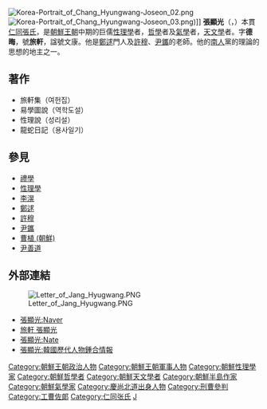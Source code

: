 [[File:Korea-Portrait_of_Chang_Hyungwang-Joseon_02.png|thumb]]
[[File:Korea-Portrait_of_Chang_Hyungwang-Joseon_03.png|thumb]])]]
'''張顯光'''（{{lang-ko|장현광}}，{{bd|1554年||1637年|9月15日|}}）本貫[[仁同張氏|仁同張氏]]，是[[朝鮮王朝|朝鮮王朝]]中期的巨儒[[性理學|性理學]]者，[[哲學|哲學]]者及[[氣學|氣學]]者，[[天文學|天文學]]者。字'''德晦'''，號'''旅軒'''，諡號文康。他是[[鄭逑|鄭逑]]門人及[[許穆|許穆]]、[[尹鑴|尹鑴]]的老師。他的[[南人|南人]]黨的理論的思想的地主之一。

== 著作 ==
* 旅軒集（여헌집）
* 易學圖說（역학도설）
* 性理說（성리설）
* 龍蛇日記（용사일기）

== 參見 ==
* [[禮學|禮學]]
* [[性理學|性理學]]
* [[李滉|李滉]]
* [[鄭逑|鄭逑]]
* [[許穆|許穆]]
* [[尹鑴|尹鑴]]
* [[曹植_(朝鮮)|曹植 (朝鮮)]]
* [[尹善道|尹善道]]

== 外部連結 ==
[[File:Letter_of_Jang_Hyugwang.PNG|thumb]] 
* [http://100.naver.com/100.nhn?docid=133418 張顯光:Naver] {{ko}}
* [https://web.archive.org/web/20070228235931/http://www.koreastory.co.kr/daegustory/dodong/dodog-004.htm 旅軒 張顯光] {{ko}}
* [http://koreandb.nate.com/history/people/detail?sn=11747 張顯光:Nate] {{Webarchive|url=https://archive.is/20130129111354/http://koreandb.nate.com/history/people/detail?sn=11747 |date=2013-01-29 }} {{ko}}
* [http://people.aks.ac.kr/front/tabCon/ppl/pplView.aks?pplId=PPL_6JOb_A1554_1_0011714  張顯光:韓國歷代人物鍾合情報] {{Wayback|url=http://people.aks.ac.kr/front/tabCon/ppl/pplView.aks?pplId=PPL_6JOb_A1554_1_0011714 |date=20160305010507 }} {{ko}}

{{korea-bio-stub}}
{{DEFAULTSORT:Jang, Hyeongwang}}
[[Category:朝鮮王朝政治人物|Category:朝鮮王朝政治人物]]
[[Category:朝鮮王朝軍事人物|Category:朝鮮王朝軍事人物]]
[[Category:朝鮮性理學家|Category:朝鮮性理學家]]
[[Category:朝鮮哲學者|Category:朝鮮哲學者]]
[[Category:朝鮮天文學者|Category:朝鮮天文學者]]
[[Category:朝鮮半島作家|Category:朝鮮半島作家]]
[[Category:朝鮮氣學家|Category:朝鮮氣學家]]
[[Category:慶尚北道出身人物|Category:慶尚北道出身人物]]
[[Category:刑曹參判|Category:刑曹參判]]
[[Category:工曹佐郞|Category:工曹佐郞]]
[[Category:仁同张氏|Category:仁同张氏]]
[[Category:張姓|J]]